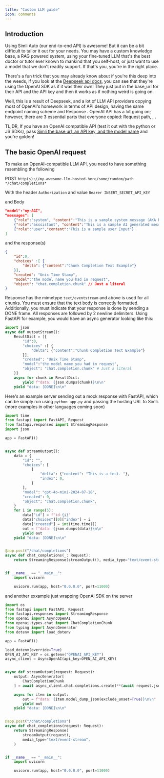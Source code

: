 ```yaml
---
title: "Custom LLM guide"
icon: comments
---
```



## Introduction 

Using Simli Auto (our end-to-end API) is awesome! But it can be a bit difficult to tailor it out for your needs. You may have a custom knowledge base, a RAG powered system, using your fine-tuned LLM that's the best doctor or tutor ever known to mankind that you self-host, or just want to use a model that we don't readily support. If that's you, you're in the right place.

There's a fun trick that you may already know about if you're this deep into the weeds, if you look at the [Deepseek api docs](https://api-docs.deepseek.com/), you can see that they're using the OpenAI SDK as if it was their own! They just put in the base_url for their API and the API key and then it works as if nothing weird is going on.

Well, this is a result of Deepseek, and a lot of LLM API providers copying most of OpenAI's homework in terms of API design, having the same endpoint naming scheme and Response . OpenAI API has a lot going on; however, there are 3 essential parts that everyone copied: Request path, , .

TL;DR, If you have an OpenAI compatible API (test it out with the python or JS SDKs), pass [Simli the base url, an API key, and the model name](/api-reference/endpoint/simli-auto/startE2ESession#body-custom-llm-config-base-url) and you're golden!

## The basic OpenAI request

To make an OpenAI-compatible LLM API, you need to have something resembling the following

POST `http(s)://my-awesome-llm-hosted-here/some/random/path */chat/completions*`

With the header `Authorization` and value `Bearer INSERT_SECRET_API_KEY`

and Body

```JSON
"model":"my-AGI",
"messages": [
    {"role":"system", "content":"This is a sample system message (AKA base prompt)"}
    {"role":"asssistant", "content":"This is a sample AI generated message"}
    {"role":"user","content":"This is a sample user Input"}
]
```

and the response(s)

```JSON
{
    "id":0,
    "choices" :[ {
        "delta": {"content":"Chunk Completion Text Example"}
    }],
    "created": "Unix Time Stamp",
    "model":"the model name you had in request",
    "object": "chat.completion.chunk" // Just a literal
}
```

Response has the mimetype `text/eventstream` and  above is used for all chunks. You must ensure that the text body is correctly formatted. Additionally, you must indicate that your response is done by sending a DONE frame. All responses are followed by 2 newline delimiters. Using FastAPI for example, you would have an async generator looking like this:

```python
import json
async def outputStream():
    ResultDict = [{
        "id":0,
        "choices" :[ {
            "delta": {"content":"Chunk Completion Text Example"}
        }],
        "created": "Unix Time Stamp",
        "model":"the model name you had in request",
        "object": "chat.completion.chunk" # Just a literal
    }]
    async for chunk in ResultDict:
        yield f"data: {json.dumps(chunk)}\n\n"
    yield "data: [DONE]\n\n"

```

Here's an example server sending out a mock response with FastAPI, which can be simply run using `python app.py` and passing the hosting URL to Simli. (more examples in other languages coming soon)

```python
import time
from fastapi import FastAPI, Request
from fastapi.responses import StreamingResponse
import json

app = FastAPI()


async def streamOutput():
    data = {
        "id": "",
        "choices": [
            {
                "delta": {"content": "This is a test. "},
                "index": 0,
            }
        ],
        "model": "gpt-4o-mini-2024-07-18",
        "created": 0,
        "object": "chat.completion.chunk",
    }
    for i in range(5):
        data["id"] = f"id-{i}"
        data["choices"][0]["index"] = i
        data["created"] = int(time.time())
        out = f"data: {json.dumps(data)}\n\n"
        yield out
    yield "data: [DONE]\n\n"


@app.post("/chat/completions")
async def chat_completions(_: Request):
    return StreamingResponse(streamOutput(), media_type="text/event-stream")


if __name__ == "__main__":
    import uvicorn

    uvicorn.run(app, host="0.0.0.0", port=11000)
```

and another exxample just wrapping OpenAI SDK on the server

```python
import os
from fastapi import FastAPI, Request
from fastapi.responses import StreamingResponse
from openai import AsyncOpenAI
from openai.types.chat import ChatCompletionChunk
from typing import AsyncGenerator
from dotenv import load_dotenv

app = FastAPI()

load_dotenv(override=True)
OPEN_AI_API_KEY = os.getenv("OPENAI_API_KEY")
async_client = AsyncOpenAI(api_key=OPEN_AI_API_KEY)


async def streamOutput(request: Request):
    output: AsyncGenerator[
        ChatCompletionChunk
    ] = await async_client.chat.completions.create(**(await request.json()))

    async for item in output:
        out = f"data: {item.model_dump_json(exclude_unset=True)}\n\n"
        yield out
    yield "data: [DONE]\n\n"


@app.post("/chat/completions")
async def chat_completions(request: Request):
    return StreamingResponse(
        streamOutput(request),
        media_type="text/event-stream",
    )


if __name__ == "__main__":
    import uvicorn

    uvicorn.run(app, host="0.0.0.0", port=11000)
```
